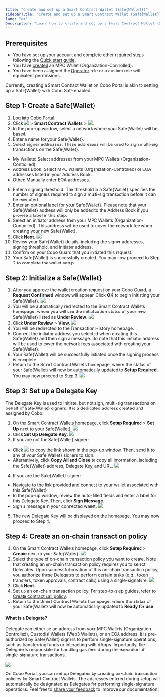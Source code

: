 ```yaml
---
title: "Create and set up a Smart Contract Wallet (Safe{Wallet})"
sidebarTitle: "Create and set up a Smart Contract Wallet (Safe{Wallet})"
lang: "en"
Description: "Learn how to create and set up a Smart Contract Wallet (Safe{Wallet}) in Cobo Portal for efficient asset management."
---
```


## Prerequisites

- You have set up your account and complete other required steps following the [Quick start guide](/en/portal/quick-start-guide).
- You have [created](/en/portal/mpc-wallets/ocw/set-up) an MPC Wallet (Organization-Controlled).
- You have been assigned the [Operator](/en/portal/organization/roles-and-permissions) role or a custom role with equivalent permissions.

<Note>Currently, creating a Smart Contract Wallet on Cobo Portal is akin to setting up a Safe&#123;Wallet&#125; with Cobo Safe enabled.</Note>

## Step 1: Create a Safe&#123;Wallet&#125;
1. Log into [Cobo Portal](https://portal.cobo.com/login).
2. Click <img src="/en/images/smart-contract-wallet/button_wallet.svg" className="icon"></img> > **Smart Contract Wallets** > <img src="/en/images/smart-contract-wallet/button_create.svg" className="icon"></img>.
3. In the pop-up window, select a network where your Safe&#123;Wallet&#125; will be based.
4. Enter a name for your Safe&#123;Wallet&#125;.
5. Select signer addresses. These addresses will be used to sign multi-sig transactions on the Safe&#123;Wallet&#125;.
- My Wallets: Select addresses from your MPC Wallets (Organization-Controlled).
- Address Book: Select MPC Wallets (Organization-Controlled) or EOA addresses listed in your Address Book.
- Other: Manually enter EOA addresses.
6. Enter a signing threshold. The threshold in a Safe&#123;Wallet&#125; specifies the number of signers required to sign a multi-sig transaction before it can be executed.
7. Enter an optional label for your Safe&#123;Wallet&#125;. Please note that your Safe&#123;Wallet&#125; address will only be added to the Address Book if you provide a label in this step.
8. Select an initiator address from your MPC Wallets (Organization-Controlled). This address will be used to cover the network fee when creating your new Safe&#123;Wallet&#125;.
9. Click **Next**.
<img src="/en/images/smart-contract-wallet/1.png" className="screenshot_modal"></img>
10. Review your Safe&#123;Wallet&#125; details, including the signer addresses, signing threshold, and initiator address.
11. Confirm on your Cobo Guard that you initiated this request.
12. Your Safe&#123;Wallet&#125; is successfully created. You may now proceed to Step 2 to complete the wallet setup.

## Step 2: Initialize a Safe&#123;Wallet&#125;
1. After you approve the wallet creation request on your Cobo Guard, a **Request Confirmed** window will appear. Click **OK** to begin initiating your Safe&#123;Wallet&#125;.
<img src="/en/images/smart-contract-wallet/request confirmed.png" className="screenshot_modal"></img>
2. You will be automatically redirected to the Smart Contract Wallets homepage, where you will see the initialization status of your new Safe&#123;Wallet&#125; listed as **Under Review**.
<img src="/en/images/smart-contract-wallet/under review.png" className="screenshot_full_screen"></img>
3. Click **Under Review** > **View**.
<img src="/en/images/smart-contract-wallet/step 1.png" className="screenshot_modal"></img>
4. You will be redirected to the Transaction History homepage.
5. Connect the initiator address you selected when creating this Safe&#123;Wallet&#125; and then sign a message. Do note that this initiator address will be used to cover the network fees associated with creating your Safe&#123;Wallet&#125;.
6. Your Safe&#123;Wallet&#125; will be successfully initiated once the signing process is complete.
7. Return to the Smart Contract Wallets homepage, where the status of your Safe&#123;Wallet&#125; will now be automatically updated to **Setup Required**. You may now proceed to Step 3.
<img src="/en/images/smart-contract-wallet/setup required.png" className="screenshot_full_screen"></img>

## Step 3: Set up a Delegate Key

The Delegate Key is used to initiate, but not sign, multi-sig transactions on behalf of Safe&#123;Wallet&#125; signers. It is a dedicated address created and assigned by Cobo.

1. On the Smart Contract Wallets homepage, click **Setup Required** > **Set Up** next to your Safe&#123;Wallet&#125;.
<img src="/en/images/smart-contract-wallet/step 2.png" className="screenshot_modal"></img>
2. Click **Set Up Delegate Key**.
<img src="/en/images/smart-contract-wallet/set up delegate key.png" className="screenshot_modal"></img>
3. If you are not the Safe&#123;Wallet&#125; signer:
- Click <img src="/en/images/smart-contract-wallet/button_copy.svg" className="icon"></img> to copy the link shown in the pop-up window. Then, send it to any of your Safe&#123;Wallet&#125; signers to sign.
- Alternatively, click **Copy All and Close** to copy all information, including the Safe&#123;Wallet&#125; address, Delegate Key, and URL.
<img src="/en/images/smart-contract-wallet/4.png" className="screenshot_modal"></img>
4. If you are the Safe&#123;Wallet&#125; signer:
- Navigate to the link provided and connect to your wallet associated with this Safe&#123;Wallet&#125;.
- In the pop-up window, review the auto-filled fields and enter a label for this Delegate Key. Then, click **Sign Message**.
- Sign a message in your connected wallet.
<img src="/en/images/smart-contract-wallet/5.png" className="screenshot_modal"></img>
5. The new Delegate Key will be displayed on the homepage. You may now proceed to Step 4.

## Step 4: Create an on-chain transaction policy
1. On the Smart Contract Wallets homepage, click **Setup Required** > **Create** next to your Safe&#123;Wallet&#125;.
<img src="/en/images/smart-contract-wallet/step 3.png" className="screenshot_modal"></img>
2. Select the type of on-chain transaction policy you want to create. Note that creating an on-chain transaction policy requires you to select Delegates. Upon successful creation of this on-chain transaction policy, you authorize these Delegates to perform certain tasks (e.g., token transfers, token approvals, contract calls) using a single-signature.
<img src="/en/images/smart-contract-wallet/on-chain tx types.png" className="screenshot_modal"></img>
3. Click **Next**.
4. Set up an on-chain transaction policy. For step-to-step guides, refer to [Create contract call policy](/en/portal/risk-controls/create-on-chain-policy).
5. Return to the Smart Contract Wallets homepage, where the status of your Safe&#123;Wallet&#125; will now be automatically updated to **Ready for use**.

#### What is a Delegate?

Delegate can either be an address from your MPC Wallets (Organization-Controlled), Custodial Wallets (Web3 Wallets), or an EOA address. It is pre-authorized by Safe&#123;Wallet&#125; signers to perform single-signature operations, such as transferring funds or interacting with dApps. Importantly, the Delegate is responsible for handling gas fees during the execution of single-signature transactions.

<img src="/en/images/smart-contract-wallet/8.png" className="screenshot"></img>

On Cobo Portal, you can set up Delegates by creating on-chain transaction policies for Smart Contract Wallets. The addresses entered during setup will automatically be designated as Delegates for performing single-signature operations.
<Tip>Feel free to [share your feedback](https://forms.zohopublic.com/cobo/form/DocumentFeedbackForm/formperma/QvLOhxJv1_JMsJ-1dleZ8Itb_7rzN-LtgvsDdxosoVI?referrername=manuals) to improve our documentation!</Tip>